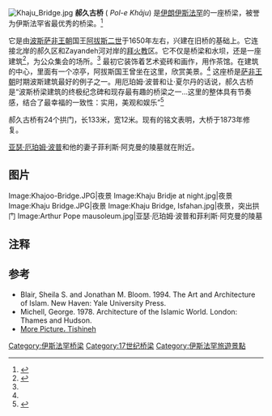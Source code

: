 [[File:Khaju_Bridge.jpg|thumb]]
'''郝久古桥''' ({{lang-fa|'''پل خواجو '''}} ''Pol-e Khāju'') 是[[伊朗|伊朗]][[伊斯法罕|伊斯法罕]]的一座桥梁，被誉为伊斯法罕省最优秀的桥梁。<ref name=andrew>{{cite book|title=Iran|author=Andrew Burke, Mark Elliot|publisher=Lonely Planet|year=2008|pages=243|url=https://books.google.com/books?id=gEca_4iSNCUC&pg=PA243&dq=khaju+bridge&hl=en&ei=kNmHTciGA4GugQe6yvy3DQ&sa=X&oi=book_result&ct=result&resnum=3&ved=0CDAQ6AEwAg#v=onepage&q=khaju%20bridge&f=false|access-date=2016-01-30|archive-date=2016-06-10|archive-url=https://web.archive.org/web/20160610143506/https://books.google.com/books?id=gEca_4iSNCUC&pg=PA243&dq=khaju+bridge&hl=en&ei=kNmHTciGA4GugQe6yvy3DQ&sa=X&oi=book_result&ct=result&resnum=3&ved=0CDAQ6AEwAg#v=onepage&q=khaju%20bridge&f=false|dead-url=no}}</ref>

它是由[[波斯|波斯]][[萨非王朝|萨非王朝]]国王[[阿拔斯二世_(波斯)|阿拔斯二世]]于1650年左右，兴建在旧桥的基础上。它连接北岸的郝久区和Zayandeh河对岸的[[拜火教|拜火教]]区。它不仅是桥梁和水坝，还是一座建筑<ref>{{cite book|title=Developments in structural form|author=Rowland J. Mainstone|publisher=Architectural Press|year=2002|url=https://books.google.com/books?id=qbdnVEd5nukC&pg=PT268&dq=khaju+bridge&hl=en&ei=kNmHTciGA4GugQe6yvy3DQ&sa=X&oi=book_result&ct=result&resnum=7&ved=0CEYQ6AEwBg#v=onepage&q=khaju%20bridge&f=false|access-date=2016-01-30|archive-date=2016-05-11|archive-url=https://web.archive.org/web/20160511013252/https://books.google.com/books?id=qbdnVEd5nukC&pg=PT268&dq=khaju+bridge&hl=en&ei=kNmHTciGA4GugQe6yvy3DQ&sa=X&oi=book_result&ct=result&resnum=7&ved=0CEYQ6AEwBg#v=onepage&q=khaju%20bridge&f=false|dead-url=no}}</ref>，为公众集会的场所。<ref name=andrew/> 最初它装饰着艺术瓷砖和画作，用作茶馆。在建筑的中心，里面有一个凉亭，阿拔斯国王曾坐在这里，欣赏美景。<ref name=andrew/> 这座桥是[[萨非王朝|萨非王朝]]时期波斯建筑最好的例子之一。用厄珀姆·波普和让·夏尔丹的话说，郝久古桥是“波斯桥梁建筑的终极纪念碑和现存最有趣的桥梁之一...这里的整体具有节奏感，结合了最幸福的一致性：实用，美观和娱乐”<ref>{{cite book|title=A Journey to Persia: Jean Chardin's portrait of a seventeenth-century empire|author=Sir John Chardin, Ronald W. Ferrier|publisher=I.B.Tauris|year=1996|pages=149|url=https://books.google.com/books?id=5CLkDgmVs1QC&pg=PA149&dq=khaju+bridge&hl=en&ei=kNmHTciGA4GugQe6yvy3DQ&sa=X&oi=book_result&ct=result&resnum=1&ved=0CCgQ6AEwAA#v=onepage&q=khaju%20bridge&f=false|access-date=2016-01-30|archive-date=2016-05-02|archive-url=https://web.archive.org/web/20160502195100/https://books.google.com/books?id=5CLkDgmVs1QC&pg=PA149&dq=khaju+bridge&hl=en&ei=kNmHTciGA4GugQe6yvy3DQ&sa=X&oi=book_result&ct=result&resnum=1&ved=0CCgQ6AEwAA#v=onepage&q=khaju%20bridge&f=false|dead-url=no}}</ref>

郝久古桥有24个拱门，长133米，宽12米。现有的铭文表明，大桥于1873年修复。

[[亚瑟·厄珀姆·波普|亚瑟·厄珀姆·波普]]和他的妻子菲利斯·阿克曼的陵墓就在附近。

== 图片 ==

<gallery>
Image:Khajoo-Bridge.JPG|夜景
Image:Khaju Bridje at night.jpg|夜景
Image:Khaju Bridge.JPG|夜景
Image:Khaju Bridge, Isfahan.jpg|夜景，突出拱门
Image:Arthur Pope mausoleum.jpg|亚瑟·厄珀姆·波普和菲利斯·阿克曼的陵墓
</gallery>

== 注释 ==

{{Reflist}}

==参考==
* Blair, Sheila S. and Jonathan M. Bloom. 1994. The Art and Architecture of Islam. New Haven: Yale University Press.
* Michell, George. 1978. Architecture of the Islamic World. London: Thames and Hudson.
* [http://www.tishineh.com/touritem/815-12/Khaju More Picture، Tishineh] {{Wayback|url=http://www.tishineh.com/touritem/815-12/Khaju |date=20160306015056 }}
{{coord|32|38|12|N|51|41|00|E|dim:1000_scale:10000_region:IR_type:landmark_source:dewiki|display=title}}

[[Category:伊斯法罕桥梁|Category:伊斯法罕桥梁]]
[[Category:17世纪桥梁|Category:17世纪桥梁]]
[[Category:伊斯法罕旅遊景點|Category:伊斯法罕旅遊景點]]